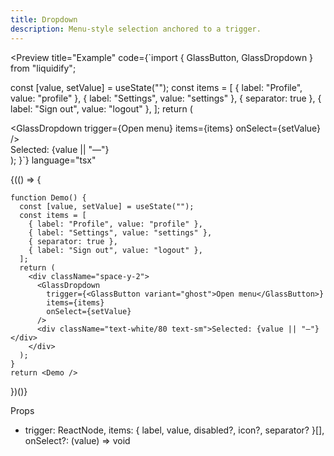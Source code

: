 ```yaml
---
title: Dropdown
description: Menu-style selection anchored to a trigger.
---
```



<Preview
  title="Example"
  code={`import { GlassButton, GlassDropdown } from "liquidify";

  const [value, setValue] = useState("");
  const items = [
    { label: "Profile", value: "profile" },
    { label: "Settings", value: "settings" },
    { separator: true },
    { label: "Sign out", value: "logout" },
  ];
  return (
    <div className="space-y-2">
      <GlassDropdown
        trigger={<GlassButton variant="ghost">Open menu</GlassButton>}
        items={items}
        onSelect={setValue}
      />
      <div className="text-white/80 text-sm">Selected: {value || "—"}</div>
    </div>
  );
}`}
  language="tsx"
>
  {(() => {
    
    function Demo() {
      const [value, setValue] = useState("");
      const items = [
        { label: "Profile", value: "profile" },
        { label: "Settings", value: "settings" },
        { separator: true },
        { label: "Sign out", value: "logout" },
      ];
      return (
        <div className="space-y-2">
          <GlassDropdown
            trigger={<GlassButton variant="ghost">Open menu</GlassButton>}
            items={items}
            onSelect={setValue}
          />
          <div className="text-white/80 text-sm">Selected: {value || "—"}</div>
        </div>
      );
    }
    return <Demo />
  })()}
</Preview>

Props

- trigger: ReactNode, items: { label, value, disabled?, icon?, separator? }[], onSelect?: (value) => void
